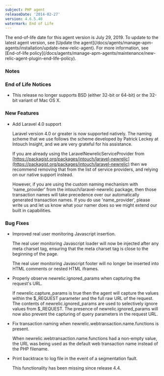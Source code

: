 ```yaml
---
subject: PHP agent
releaseDate: '2014-02-27'
version: 4.6.5.40
watermark: End of Life
---
```


<Callout variant="important">
  The end-of-life date for this agent version is July 29, 2019. To update to the latest agent version, see [Update the agent](/docs/agents/manage-apm-agents/installation/update-new-relic-agent). For more information, see [End-of-life policy](/docs/agents/manage-apm-agents/maintenance/new-relic-agent-plugin-end-life-policy).
</Callout>

### Notes

### End of Life Notices

* This release no longer supports BSD (either 32-bit or 64-bit) or the 32-bit variant of Mac OS X.

### New Features

* Add Laravel 4.0 support

  Laravel version 4.0 or greater is now supported natively. The naming scheme that we use follows the scheme developed by Patrick Leckey at Intouch Insight, and we are very grateful for his assistance.

  If you are already using the LaravelNewrelicServiceProvider from [https://packagist.org/packages/intouch/laravel-newrelic](https://packagist.org/packages/intouch/laravel-newrelic) then we recommend removing that from the list of service providers, and relying on our native support instead.

  However, if you are using the custom naming mechanism with 'name_provider' from the intouch/laravel-newrelic package, then those transaction names will take precedence over our automatically generated transaction names. If you do use 'name_provider', please write us and let us know what your namer does so we might extend our built in capabilities.

### Bug Fixes

* Improved real user monitoring Javascript insertion.

  The real user monitoring Javascript loader will now be injected after any meta charset tag, ensuring that the meta charset tag is close to the beginning of the page.

  The real user monitoring Javascript footer will no longer be inserted into HTML comments or nested HTML iframes.
* Properly observe newrelic.ignored_params when capturing the request's URL.

  If newrelic.capture_params is true then the agent will capture the values within the $\_REQUEST parameter and the full raw URL of the request. The contents of newrelic.ignored_params are used to selectively ignore values from $\_REQUEST. The presence of newrelic.ignored_params will now also prevent the capturing of query parameters in the request URL.
* Fix transaction naming when newrelic.webtransaction.name.functions is present.

  When newrelic.webtransaction.name.functions had a non-empty value, the URL was being used as the default web transaction name instead of the PHP filename.
* Print backtrace to log file in the event of a segmentation fault.

  This functionality has been missing since release 4.4.
